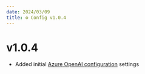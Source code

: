 ```yaml
---
date: 2024/03/09
title: ⚙️ Config v1.0.4
---
```


# v1.0.4

- Added initial [Azure OpenAI configuration](./custom_config.md#azure-openai-object-structure) settings